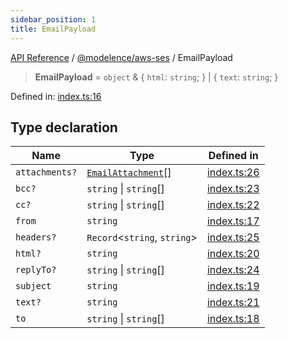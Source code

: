 ```yaml
---
sidebar_position: 1
title: EmailPayload
---
```


[API Reference](/api-reference/@modelence/aws-ses/type-aliases/../../../index) / [@modelence/aws-ses](/api-reference/@modelence/aws-ses/type-aliases/../index) / EmailPayload

> **EmailPayload** = `object` & \{ `html`: `string`; \} \| \{ `text`: `string`; \}

Defined in: [index.ts:16](https://github.com/modelence/modelence/blob/26581c9df651cf1af4e4393e03139fce94fe6d80/packages/aws-ses/src/index.ts#L16)

## Type declaration

| Name | Type | Defined in |
| ------ | ------ | ------ |
| `attachments?` | [`EmailAttachment`](/api-reference/@modelence/aws-ses/type-aliases/EmailAttachment)[] | [index.ts:26](https://github.com/modelence/modelence/blob/26581c9df651cf1af4e4393e03139fce94fe6d80/packages/aws-ses/src/index.ts#L26) |
| `bcc?` | `string` \| `string`[] | [index.ts:23](https://github.com/modelence/modelence/blob/26581c9df651cf1af4e4393e03139fce94fe6d80/packages/aws-ses/src/index.ts#L23) |
| `cc?` | `string` \| `string`[] | [index.ts:22](https://github.com/modelence/modelence/blob/26581c9df651cf1af4e4393e03139fce94fe6d80/packages/aws-ses/src/index.ts#L22) |
| `from` | `string` | [index.ts:17](https://github.com/modelence/modelence/blob/26581c9df651cf1af4e4393e03139fce94fe6d80/packages/aws-ses/src/index.ts#L17) |
| `headers?` | `Record`\<`string`, `string`\> | [index.ts:25](https://github.com/modelence/modelence/blob/26581c9df651cf1af4e4393e03139fce94fe6d80/packages/aws-ses/src/index.ts#L25) |
| `html?` | `string` | [index.ts:20](https://github.com/modelence/modelence/blob/26581c9df651cf1af4e4393e03139fce94fe6d80/packages/aws-ses/src/index.ts#L20) |
| `replyTo?` | `string` \| `string`[] | [index.ts:24](https://github.com/modelence/modelence/blob/26581c9df651cf1af4e4393e03139fce94fe6d80/packages/aws-ses/src/index.ts#L24) |
| `subject` | `string` | [index.ts:19](https://github.com/modelence/modelence/blob/26581c9df651cf1af4e4393e03139fce94fe6d80/packages/aws-ses/src/index.ts#L19) |
| `text?` | `string` | [index.ts:21](https://github.com/modelence/modelence/blob/26581c9df651cf1af4e4393e03139fce94fe6d80/packages/aws-ses/src/index.ts#L21) |
| `to` | `string` \| `string`[] | [index.ts:18](https://github.com/modelence/modelence/blob/26581c9df651cf1af4e4393e03139fce94fe6d80/packages/aws-ses/src/index.ts#L18) |
